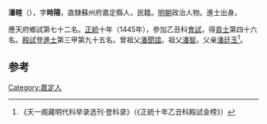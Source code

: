 '''潘暄'''（{{bd|1416年||？}}），字'''時陽'''，直隸蘇州府嘉定縣人，民籍。[[明朝|明朝]]政治人物。進士出身。

應天府鄉試第七十二名。[[正统_(年号)|正統]]十年（1445年），參加乙丑科[[會試|會試]]，得[[貢士|貢士]]第四十六名。[[殿試|殿試]]登[[進士|進士]]第三甲第九十五名。曾祖父[[潘聞誼|潘聞誼]]。祖父[[潘智|潘智]]。父亲[[潘廷玉|潘廷玉]]<ref>《天一阁藏明代科举录选刊·登科录》（《正統十年乙丑科殿試金榜》）</ref>。

==参考==
{{reflist}}
{{明朝人物小作品}}
{{正統十年乙丑科殿試金榜}}

[[Category:嘉定人|Category:嘉定人]]